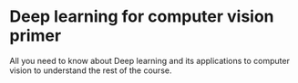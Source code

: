 # Deep learning for computer vision primer {#sec-dl-cv}

All you need to know about Deep learning and its applications to computer vision to understand the rest of the course.
